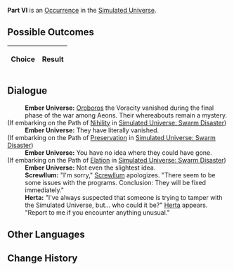 {{Simulated Universe Event Infobox
|title         = Part VI
|image         = 3.png
|type          =
|domains_su    = 
|domains_ext   = 
|domains_swarm = 
|domains_gng   = 
|requirements  =
|prev          = 
|next          = 
|indexRewards  =
|characters    = Herta;Oroboros;Screwllum
}}
'''Part VI''' is an [[Simulated Universe/Occurrence|Occurrence]] in the [[Simulated Universe]].

==Possible Outcomes==
{| class="article-table"
!Choice
!Result

|}

<!--
==Gameplay Notes==

-->
==Dialogue==
{{Dialogue Start}}
:'''Ember Universe:''' [[Oroboros]] the Voracity vanished during the final phase of the war among Aeons. Their whereabouts remain a mystery.
;(If embarking on the Path of [[Simulated Universe/Paths#Nihility|Nihility]] in [[Simulated Universe: Swarm Disaster]])
:{{SU Special Dialogue|Nihility|And?|You're still listening.}}
:'''Ember Universe:''' They have literally vanished.
;(If embarking on the Path of [[Simulated Universe/Paths#Preservation|Preservation]] in [[Simulated Universe: Swarm Disaster]])
:{{SU Special Dialogue|Preservation|Isn't it dead?|You are suspicious.}}
:'''Ember Universe:''' You have no idea where they could have gone.
;(If embarking on the Path of [[Simulated Universe/Paths#Elation|Elation]] in [[Simulated Universe: Swarm Disaster]])
:{{SU Special Dialogue|Elation|Do I really not know?|You are suspicious.}}
:'''Ember Universe:''' Not even the slightest idea.
:'''Screwllum:''' "I'm sorry," [[Screwllum]] apologizes. "There seem to be some issues with the programs. Conclusion: They will be fixed immediately."
:'''Herta:''' "I've always suspected that someone is trying to tamper with the Simulated Universe, but... who could it be?" [[Herta]] appears. "Report to me if you encounter anything unusual."
{{Dialogue End}}

==Other Languages==
{{Other Languages
|en   = Part VI
|zhs  = 其六
|zht  = 其六
|ja   = その6
|ko   = VI
|es   = Parte VI
|fr   = Partie VI
|ru   = VI
|th   = ตอน 6
|vi   = Phần 6
|de   = Teil 6
|id   = Bagian VI
|pt   = Parte VI
}}

==Change History==
{{Change History|1.0}}
